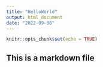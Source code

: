 ```yaml
---
title: "HelloWorld"
output: html_document
date: "2022-09-08"
---
```


```r
knitr::opts_chunk$set(echo = TRUE)
```

## This is a markdown file